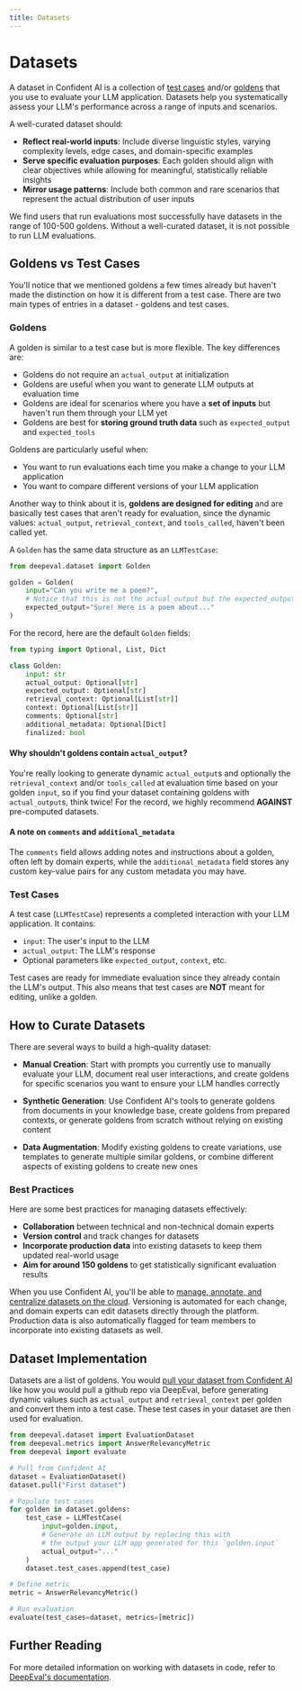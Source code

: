 ```yaml
---
title: Datasets
---
```


# Datasets

A dataset in Confident AI is a collection of [test cases](/concepts/test-cases) and/or [goldens](/concepts/datasets#goldens) that you use to evaluate your LLM application. Datasets help you systematically assess your LLM's performance across a range of inputs and scenarios.

A well-curated dataset should:

- **Reflect real-world inputs**: Include diverse linguistic styles, varying complexity levels, edge cases, and domain-specific examples
- **Serve specific evaluation purposes**: Each golden should align with clear objectives while allowing for meaningful, statistically reliable insights
- **Mirror usage patterns**: Include both common and rare scenarios that represent the actual distribution of user inputs

We find users that run evaluations most successfully have datasets in the range of 100-500 goldens. Without a well-curated dataset, it is not possible to run LLM evaluations.

## Goldens vs Test Cases

You'll notice that we mentioned goldens a few times already but haven't made the distinction on how it is different from a test case. There are two main types of entries in a dataset - goldens and test cases.

### Goldens

A golden is similar to a test case but is more flexible. The key differences are:

- Goldens do not require an `actual_output` at initialization
- Goldens are useful when you want to generate LLM outputs at evaluation time
- Goldens are ideal for scenarios where you have a **set of inputs** but haven't run them through your LLM yet
- Goldens are best for **storing ground truth data** such as `expected_output` and `expected_tools`

Goldens are particularly useful when:

- You want to run evaluations each time you make a change to your LLM application
- You want to compare different versions of your LLM application

Another way to think about it is, **goldens are designed for editing** and are basically test cases that aren't ready for evaluation, since the dynamic values: `actual_output`, `retrieval_context`, and `tools_called`, haven't been called yet.

A `Golden` has the same data structure as an `LLMTestCase`:

```python showLineNumbers copy
from deepeval.dataset import Golden

golden = Golden(
    input="Can you write me a poem?",
    # Notice that this is not the actual_output but the expected_output
    expected_output="Sure! Here is a poem about..."
)
```

For the record, here are the default `Golden` fields:

```python
from typing import Optional, List, Dict

class Golden:
    input: str
    actual_output: Optional[str]
    expected_output: Optional[str]
    retrieval_context: Optional[List[str]]
    context: Optional[List[str]]
    comments: Optional[str]
    additional_metadata: Optional[Dict]
    finalized: bool
```

#### Why shouldn't goldens contain `actual_output`?

You're really looking to generate dynamic `actual_output`s and optionally the `retrieval_context` and/or `tools_called` at evaluation time based on your golden `input`, so if you find your dataset containing goldens with `actual_output`s, think twice! For the record, we highly recommend **AGAINST** pre-computed datasets.

#### A note on `comments` and `additional_metadata`

The `comments` field allows adding notes and instructions about a golden, often left by domain experts, while the `additional_metadata` field stores any custom key-value pairs for any custom metadata you may have.

### Test Cases

A test case (`LLMTestCase`) represents a completed interaction with your LLM application. It contains:

- `input`: The user's input to the LLM
- `actual_output`: The LLM's response
- Optional parameters like `expected_output`, `context`, etc.

Test cases are ready for immediate evaluation since they already contain the LLM's output. This also means that test cases are **NOT** meant for editing, unlike a golden.

## How to Curate Datasets

There are several ways to build a high-quality dataset:

- **Manual Creation**: Start with prompts you currently use to manually evaluate your LLM, document real user interactions, and create goldens for specific scenarios you want to ensure your LLM handles correctly

- **Synthetic Generation**: Use Confident AI's tools to generate goldens from documents in your knowledge base, create goldens from prepared contexts, or generate goldens from scratch without relying on existing content

- **Data Augmentation**: Modify existing goldens to create variations, use templates to generate multiple similar goldens, or combine different aspects of existing goldens to create new ones

### Best Practices

Here are some best practices for managing datasets effectively:

- **Collaboration** between technical and non-technical domain experts
- **Version control** and track changes for datasets
- **Incorporate production data** into existing datasets to keep them updated real-world usage
- **Aim for around 150 goldens** to get statistically significant evaluation results

When you use Confident AI, you'll be able to [manage, annotate, and centralize datasets on the cloud](/dataset-editor/annotate-datasets). Versioning is automated for each change, and domain experts can edit datasets directly through the platform. Production data is also automatically flagged for team members to incorporate into existing datasets as well.

## Dataset Implementation

Datasets are a list of goldens. You would [pull your dataset from Confident AI](/dataset-editor/using-datasets) like how you would pull a github repo via DeepEval, before generating dynamic values such as `actual_output` and `retrieval_context` per golden and convert them into a test case. These test cases in your dataset are then used for evaluation.

```python
from deepeval.dataset import EvaluationDataset
from deepeval.metrics import AnswerRelevancyMetric
from deepeval import evaluate

# Pull from Confident AI
dataset = EvaluationDataset()
dataset.pull("First dataset")

# Populate test cases
for golden in dataset.goldens:
    test_case = LLMTestCase(
        input=golden.input,
        # Generate an LLM output by replacing this with
        # the output your LLM app generated for this `golden.input`
        actual_output="..."
    )
    dataset.test_cases.append(test_case)

# Define metric
metric = AnswerRelevancyMetric()

# Run evaluation
evaluate(test_cases=dataset, metrics=[metric])
```

## Further Reading

For more detailed information on working with datasets in code, refer to [DeepEval's documentation](https://deepeval.com/docs/evaluation-datasets).
